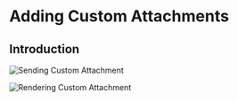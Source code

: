 # Adding Custom Attachments

## Introduction

![Sending Custom Attachment](../../assets/sending_custom_attachments.png)

![Rendering Custom Attachment](../../assets/rendering_custom_attachments.png)
